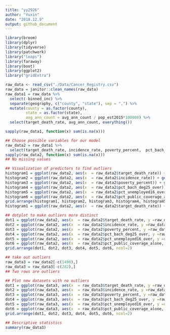 ```yaml
---
title: "yy2926"
author: "Yuxin"
date: "2018.12.9"
output: github_document
---
```


```r
library(broom)
library(dplyr)
library(tidyverse)
library(patchwork)
library("leaps")
library(faraway)
library(boot)
library(ggplot2)
library("gridExtra")
```

```r
raw_data <- read_csv("./Data/Cancer_Registry.csv")
raw_data = janitor::clean_names(raw_data)
raw_data1 = raw_data %>% 
  select(-binned_inc) %>% 
  separate(geography, c("county", "state"), sep = ",") %>% 
  mutate(county = as.factor(county), 
         state = as.factor(state),
         avg_ann_count = avg_ann_count / pop_est2015*100000) %>% 
  select(target_death_rate, avg_ann_count, everything())
```

```r
sapply(raw_data1, function(x) sum(is.na(x)))
```

```r
## Choose possible variables for our model
raw_data2 = raw_data1 %>% 
  select(target_death_rate, incidence_rate, poverty_percent,  pct_bach_deg25_over, pct_unemployed16_over, pct_public_coverage_alone)
sapply(raw_data2, function(x) sum(is.na(x)))
## No missing values
```

```r
## Visualization of predictors to find outliers
histogram1 = ggplot(raw_data2, aes(x  = raw_data2$target_death_rate)) + geom_histogram() + labs(title = "pct_target_death_rate")
histogram2 = ggplot(raw_data2, aes(x  = raw_data2$incidence_rate)) + geom_histogram() + labs(title = "pct_incidence_rate")
histogram3 = ggplot(raw_data2, aes(x  = raw_data2$poverty_percent)) + geom_histogram() + labs(title = "pct_poverty_percent")
histogram4 = ggplot(raw_data2, aes(x  = raw_data2$pct_bach_deg25_over)) + geom_histogram() + labs(title = "pct_pct_bach_deg25_over")
histogram5 = ggplot(raw_data2, aes(x  = raw_data2$pct_unemployed16_over)) + geom_histogram() + labs(title = "pct_unemployed16_over")
histogram6 = ggplot(raw_data2, aes(x  = raw_data2$pct_public_coverage_alone)) + geom_histogram() + labs(title = "pct_public_coverage_alone")
grid.arrange(histogram1, histogram2, histogram3, histogram4, histogram5,histogram6, ncol=2)
histogram1 = ggplot(raw_data2, aes(x  = raw_data2$target_death_rate)) + geom_point() + labs(title = "pct_target_death_rate")
```

```r
## dotplot to make outliers more distinct
dot1 = ggplot(raw_data2, aes(x  = raw_data2$target_death_rate, y =raw_data2$target_death_rate)) + geom_point() + labs(title = "pct_target_death_rate")
dot2 = ggplot(raw_data2, aes(x  = raw_data2$incidence_rate, y =raw_data2$target_death_rate)) + geom_point() + labs(title = "pct_incidence_rate")
dot3 = ggplot(raw_data2, aes(x  = raw_data2$poverty_percent, y =raw_data2$target_death_rate)) + geom_point() + labs(title = "pct_poverty_percent")
dot4 = ggplot(raw_data2, aes(x  = raw_data2$pct_bach_deg25_over, y =raw_data2$target_death_rate)) + geom_point() + labs(title = "pct_pct_bach_deg25_over")
dot5 = ggplot(raw_data2, aes(x  = raw_data2$pct_unemployed16_over, y =raw_data2$target_death_rate)) + geom_point() + labs(title = "pct_unemployed16_over")
dot6 = ggplot(raw_data2, aes(x  = raw_data2$pct_public_coverage_alone, y =raw_data2$target_death_rate)) + geom_point() + labs(title = "pct_public_coverage_alone")
grid.arrange(dot1, dot2, dot3, dot4, dot5, dot6, ncol=2)
```



```r
## take out outliers 
raw_data3 = raw_data2[-c(1490),]
raw_data3 = raw_data3[-c(282),]
## Two rows are outliers
```

```r
## Plot new datasets with no outliers
dot1 = ggplot(raw_data3, aes(x  = raw_data3$target_death_rate, y =raw_data3$target_death_rate)) + geom_point() + labs(title = "pct_target_death_rate")
dot2 = ggplot(raw_data3, aes(x  = raw_data3$incidence_rate, y =raw_data3$target_death_rate)) + geom_point() + labs(title = "pct_incidence_rate")
dot3 = ggplot(raw_data3, aes(x  = raw_data3$poverty_percent, y =raw_data3$target_death_rate)) + geom_point() + labs(title = "pct_poverty_percent")
dot4 = ggplot(raw_data3, aes(x  = raw_data3$pct_bach_deg25_over, y =raw_data3$target_death_rate)) + geom_point() + labs(title = "pct_pct_bach_deg25_over")
dot5 = ggplot(raw_data3, aes(x  = raw_data3$pct_unemployed16_over, y =raw_data3$target_death_rate)) + geom_point() + labs(title = "pct_unemployed16_over")
dot6 = ggplot(raw_data3, aes(x  = raw_data3$pct_public_coverage_alone, y =raw_data3$target_death_rate)) + geom_point() + labs(title = "pct_public_coverage_alone")
grid.arrange(dot1, dot2, dot3, dot4, dot5, dot6, ncol=2)
```

```r
## Descriptive statistics
summary(raw_data3)
```
